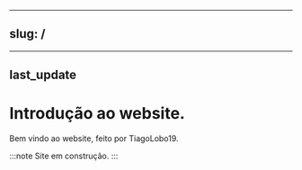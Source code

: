 
---
slug: /
---
---
last_update
---
# Introdução ao website.

Bem vindo ao website, feito por TiagoLobo19.

:::note
Site em construção.
:::

